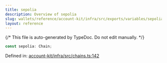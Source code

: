 ```yaml
---
title: sepolia
description: Overview of sepolia
slug: wallets/reference/account-kit/infra/src/exports/variables/sepolia
layout: reference
---
```


{/* This file is auto-generated by TypeDoc. Do not edit manually. */}

```ts
const sepolia: Chain;
```

Defined in: [account-kit/infra/src/chains.ts:142](https://github.com/alchemyplatform/aa-sdk/blob/9df5be8c23af4e472bcb503c17766b16da0ad87d/account-kit/infra/src/chains.ts#L142)
